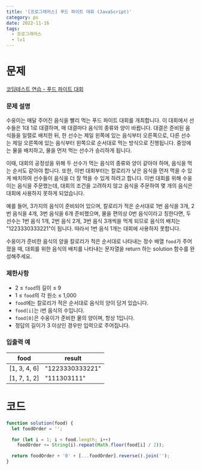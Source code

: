 ```yaml
---
title: '[프로그래머스] 푸드 파이트 대회 (JavaScript)'
category: ps
date: 2022-11-16
tags:
  - 프로그래머스
  - lv1
---
```


# 문제

[코딩테스트 연습 - 푸드 파이트 대회](https://school.programmers.co.kr/learn/courses/30/lessons/134240)

### 문제 설명

수웅이는 매달 주어진 음식을 빨리 먹는 푸드 파이트 대회를 개최합니다. 이 대회에서 선수들은 1대 1로 대결하며, 매 대결마다 음식의 종류와 양이 바뀝니다. 대결은 준비된 음식들을 일렬로 배치한 뒤, 한 선수는 제일 왼쪽에 있는 음식부터 오른쪽으로, 다른 선수는 제일 오른쪽에 있는 음식부터 왼쪽으로 순서대로 먹는 방식으로 진행됩니다. 중앙에는 물을 배치하고, 물을 먼저 먹는 선수가 승리하게 됩니다.

이때, 대회의 공정성을 위해 두 선수가 먹는 음식의 종류와 양이 같아야 하며, 음식을 먹는 순서도 같아야 합니다. 또한, 이번 대회부터는 칼로리가 낮은 음식을 먼저 먹을 수 있게 배치하여 선수들이 음식을 더 잘 먹을 수 있게 하려고 합니다. 이번 대회를 위해 수웅이는 음식을 주문했는데, 대회의 조건을 고려하지 않고 음식을 주문하여 몇 개의 음식은 대회에 사용하지 못하게 되었습니다.

예를 들어, 3가지의 음식이 준비되어 있으며, 칼로리가 적은 순서대로 1번 음식을 3개, 2번 음식을 4개, 3번 음식을 6개 준비했으며, 물을 편의상 0번 음식이라고 칭한다면, 두 선수는 1번 음식 1개, 2번 음식 2개, 3번 음식 3개씩을 먹게 되므로 음식의 배치는 "1223330333221"이 됩니다. 따라서 1번 음식 1개는 대회에 사용하지 못합니다.

수웅이가 준비한 음식의 양을 칼로리가 적은 순서대로 나타내는 정수 배열 `food`가 주어졌을 때, 대회를 위한 음식의 배치를 나타내는 문자열을 return 하는 solution 함수를 완성해주세요.

### 제한사항

- 2 ≤ `food`의 길이 ≤ 9
- 1 ≤ `food`의 각 원소 ≤ 1,000
- `food`에는 칼로리가 적은 순서대로 음식의 양이 담겨 있습니다.
- `food[i]`는 i번 음식의 수입니다.
- `food[0]`은 수웅이가 준비한 물의 양이며, 항상 1입니다.
- 정답의 길이가 3 이상인 경우만 입력으로 주어집니다.

### 입출력 예

| food         | result          |
| ------------ | --------------- |
| [1, 3, 4, 6] | "1223330333221" |
| [1, 7, 1, 2] | "111303111"     |

# 코드

```jsx
function solution(food) {
  let foodOrder = '';

  for (let i = 1; i < food.length; i++)
    foodOrder += String(i).repeat(Math.floor(food[i] / 2));

  return foodOrder + '0' + [...foodOrder].reverse().join('');
}
```
